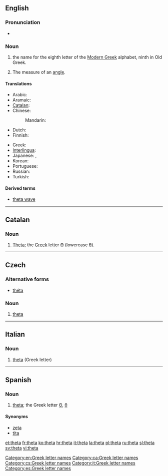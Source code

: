 {{also|thêta}}
==English==
{{letter_disp2|eta| [[image:Greek_uc_theta.png|39px]][[image:Greek_lc_theta.png|26px]] |iota|θήτα|Θ|θ}}

===Pronunciation===
* {{audio|en-us-theta.ogg|Audio (US)}}

===Noun===
{{en-noun}}

# the name for the eighth letter οf the [[Modern Greek]] alphabet, ninth in Old Greek.
# {{mathematics}} The measure of an [[angle]].

====Translations====
{{trans-top|Greek letter}}
* Arabic: {{t|ar|ثيتا|f|tr=thiitaa|sc=Arab}}
* Aramaic: {{tø|arc|ܛܝܬܐ|tr=ṯyta|sc=Hebr}}
* [[Catalan]]: {{t-|ca|theta|f}}
* Chinese:
*: Mandarin: {{t|zh|西塔|tr=xītǎ|sc=Hani}}
* Dutch: {{t|nl|thèta|m|f}}
* Finnish: {{t+|fi|theeta}}
{{trans-mid}}
* Greek: {{t+|el|θήτα|n|tr=thēta|sc=Grek}}
* [[Interlingua]]: {{t|ia|theta}}
* Japanese: {{t|ja|テータ|tr=tēta|sc=Jpan}}, {{t|ja|シータ|tr=shīta|sc=Jpan}}
* Korean: {{t|ko|테타|tr=teta|sc=Kore}}
* Portuguese: {{t+|pt|teta|m}}
* Russian: {{t|ru|тэта|tr=téta|f|sc=Cyrl}}
* Turkish: {{t-|tr|teta}}
{{trans-bottom}}

====Derived terms====
* [[theta wave]]

[[Category:en:Greek letter names]]

----

==Catalan==

===Noun===
{{ca-noun|f|pl=thetes}}

# [[#English|Theta]]; the [[Appendix:Greek script|Greek]] letter [[Θ]] (lowercase [[θ]]).

[[Category:ca:Greek letter names]]

----

==Czech==

===Alternative forms===
* [[théta]]

===Noun===
{{cs-noun|g=n}}

# [[#English|theta]] {{gloss|Greek letter}}

[[Category:cs:Greek letter names]]

----

==Italian==

===Noun===
{{wikipedia|lang=it}}
{{infl|it|noun}} {{m|f|inv}}

# [[#English|theta]] (Greek letter)

[[Category:it:Greek letter names]]
----

==Spanish==

===Noun===
{{es-noun|f}}

# [[#English|theta]]; the Greek letter [[Θ]], [[θ]]

====Synonyms====
* [[zeta]]
* [[tita]]

[[Category:es:Greek letter names]]

[[et:theta]]
[[fr:theta]]
[[ko:theta]]
[[hr:theta]]
[[it:theta]]
[[la:theta]]
[[pl:theta]]
[[ru:theta]]
[[sl:theta]]
[[sv:theta]]
[[vi:theta]]